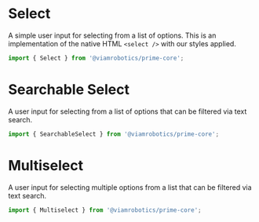 
<Meta title='Elements/Select' />

# Select

A simple user input for selecting from a list of options. This is an implementation
of the native HTML `<select />` with our styles applied.

```ts
import { Select } from '@viamrobotics/prime-core';
```

<Canvas>
  <Story of={SelectStories.Basic} />
</Canvas>

# Searchable Select

A user input for selecting from a list of options that can be filtered via text search.

```ts
import { SearchableSelect } from '@viamrobotics/prime-core';
```

<Canvas>
  <Story of={SelectStories.Searchable} />
</Canvas>

<Canvas>
  <Story of={SelectStories.SearchableWithArbitraryText} />
</Canvas>

# Multiselect

A user input for selecting multiple options from a list that can be filtered via text search.

```ts
import { Multiselect } from '@viamrobotics/prime-core';
```

<Canvas>
  <Story of={SelectStories.SearchableWithMultiple} />
</Canvas>
